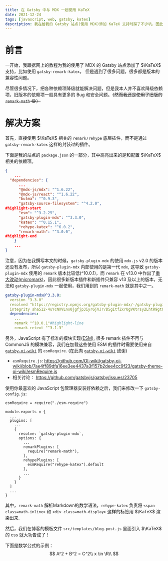 ```yaml
---
title: 在 Gatsby 中与 MDX 一起使用 KaTeX
date: 2021-12-24
tags: [javascript, web, gatsby, katex]
description: 我在给我的 Gatsby 站点(使用 MDX)添加 KaTeX 支持时踩了不少坑，因此我写了这篇文章，来简述一下在 2021 年，如何在 Gatsby 中优雅的使用 KaTeX。
---
```


# 前言

一开始，我跟据网上的教程为我的使用了 MDX 的 Gatsby 站点添加了 $\KaTeX$ 支持，比如使用 `gatsby-remark-katex`， 但是遇到了很多问题，很多都是版本的兼容性问题。

尽管很多情况下，把各种依赖项降级就能解决问题，但是我本人并不喜欢降级依赖项，旧版本的依赖项一般具有更多的 Bug 和安全问题。~~（然而我还是使用了旧版的 `remark-math` :joy:）~~

# 解决方案

首先，直接使用 $\KaTeX$ 相关的 `remark/rehype` 底层插件，而不是通过 `gatsby-remark-katex` 这样的封装过的插件。

下面是我的站点的 `package.json` 的一部分，其中高亮出来的是和配置 $\KaTeX$ 相关的依赖项。

```json
{
    ...
  "dependencies": {
      ...
      "@mdx-js/mdx": "^1.6.22",
      "@mdx-js/react": "^1.6.22",
      "bulma": "^0.9.3",
      "gatsby-source-filesystem": "^4.2.0",
#highlight-start
      "esm": "^3.2.25",
      "gatsby-plugin-mdx": "^3.3.0",
      "katex": "^0.15.1",
      "rehype-katex": "^6.0.2",
      "remark-math": "^3.0.0",
#highlight-end
    }
    ...
}
```

注意，因为在我撰写本文的时候，`gatsby-plugin-mdx` 的使用 `mdx.js` v2.0 的版本还没有发布，所以 `gatsby-plugin-mdx` 内部使用的是第一代 `mdx`, 这导致 `gatsby-plugin-mdx` 使用的 `remark` 版本比较低(^10.0.1)，而 `remark` 在 v13.0 中作出了[重大改动(micromark)](https://github.com/remarkjs/remark/releases/tag/13.0.0)，因此很多新版本插件和新插件只兼容 v13 及以上的版本，无法和 `gatsby-plugin-mdx` 一起使用，我们用到的 `remark-math` 就是其中之一。

```yaml
gatsby-plugin-mdx@^3.3.0:
  version "3.3.0"
  resolved "https://registry.npmjs.org/gatsby-plugin-mdx/-/gatsby-plugin-mdx-3.3.0.tgz#18b3f5d2eab02e5bdd8264560c850473ce772039"
  integrity sha512-4uYcNXVLnx0jgfjp3iyrGjVJr/D5gItfZxrUgVKtrsy2LhtR9gtQgLFZgGONnqDoPn+26kAlBsqTOORN3m88bQ==
  dependencies:
  	...
    remark "^10.0.1"#highlight-line
    remark-retext "^3.1.3"
```

另外，JavaScript 有了标准的模块实现([ESM](https://gist.github.com/sindresorhus/a39789f98801d908bbc7ff3ecc99d99c)), 很多 remark 插件不再与 CommonJS 的模块兼容，我们在加载这些使用 ESM 的插件时需要使用来自 [`gatsby-oi-wiki`](https://github.com/OI-wiki/gatsby-oi-wiki) 的 `esmRequire`. (在此向 [`gatsby-oi-wiki`](https://github.com/OI-wiki/gatsby-oi-wiki) 致谢)

- `esmRequire.js`: https://github.com/OI-wiki/gatsby-oi-wiki/blob/7ae4ff89dfa16ee3ee4437a3f157b2dee4cc9f23/gatsby-theme-oi-wiki/esmRequire.js
-  相关讨论： https://github.com/gatsbyjs/gatsby/issues/23705

使用你最喜欢的 JavaScript 包管理器安装好依赖之后，我们来修改一下 `gatsby-config.js`:

```javascript{11-16}
esmRequire = require("./esm-require")

module.exports = {
  ...
  plugins: [
    ...
    {
      resolve: `gatsby-plugin-mdx`,
      options: {
        ...
        remarkPlugins: [
          require("remark-math"),
        ],
        rehypePlugins: [
          esmRequire("rehype-katex").default
        ],
        ...
      }
    }
  ]
  ...
}
```

其中，`remark-math` 解析Markdown的数学语法，`rehype-katex` 负责将 `<span class=math-inline>`  和 `<div class=math-display>` 这样的标签用 $\KaTeX$ 渲染出来.

然后，我们在博客的模板文件 `src/templates/blog-post.js` 里面引入 $\KaTeX$ 的 css 就大功告成了！

下面是数学公式的示例：
$$
A^2 + B^2 = C^2\\
x \in \R\\
$$
